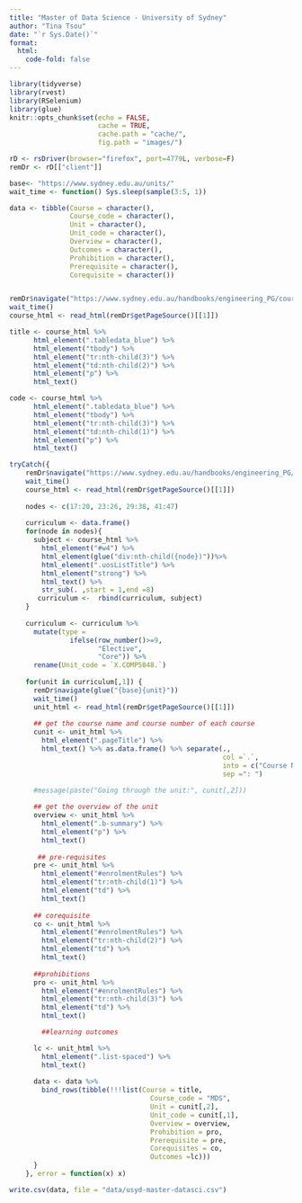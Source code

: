 ```yaml
---
title: "Master of Data Science - University of Sydney"
author: "Tina Tsou"
date: "`r Sys.Date()`"
format: 
  html: 
    code-fold: false
---
```



```r
library(tidyverse)
library(rvest)
library(RSelenium)
library(glue)
knitr::opts_chunk$set(echo = FALSE,
                      cache = TRUE,
                      cache.path = "cache/",
                      fig.path = "images/")

```


```r
rD <- rsDriver(browser="firefox", port=4779L, verbose=F)
remDr <- rD[["client"]]

base<- "https://www.sydney.edu.au/units/"
wait_time <- function() Sys.sleep(sample(3:5, 1))

data <- tibble(Course = character(),
               Course_code = character(),
               Unit = character(),
               Unit_code = character(),
               Overview = character(),
               Outcomes = character(),
               Prohibition = character(),
               Prerequisite = character(),
               Corequisite = character())


remDr$navigate("https://www.sydney.edu.au/handbooks/engineering_PG/coursework/courses/data_science_rules.shtml")
wait_time()
course_html <- read_html(remDr$getPageSource()[[1]])

title <- course_html %>% 
      html_element(".tabledata_blue") %>% 
      html_element("tbody") %>% 
      html_element("tr:nth-child(3)") %>% 
      html_element("td:nth-child(2)") %>% 
      html_element("p") %>% 
      html_text()

code <- course_html %>% 
      html_element(".tabledata_blue") %>% 
      html_element("tbody") %>% 
      html_element("tr:nth-child(3)") %>% 
      html_element("td:nth-child(1)") %>% 
      html_element("p") %>% 
      html_text()

tryCatch({
    remDr$navigate("https://www.sydney.edu.au/handbooks/engineering_PG/coursework/units_of_study/computer_science/data_science_descriptions.shtml")
    wait_time()
    course_html <- read_html(remDr$getPageSource()[[1]])
    
    nodes <- c(17:20, 23:26, 29:38, 41:47)
    
    curriculum <- data.frame()
    for(node in nodes){
      subject <- course_html %>% 
        html_element("#w4") %>% 
        html_element(glue("div:nth-child({node})"))%>% 
        html_element(".uosListTitle") %>% 
        html_element("strong") %>% 
        html_text() %>% 
        str_sub(. ,start = 1,end =8)
       curriculum <-  rbind(curriculum, subject)
    }
    
    curriculum <- curriculum %>%
      mutate(type = 
               ifelse(row_number()>=9, 
                      "Elective", 
                      "Core")) %>% 
      rename(Unit_code = `X.COMP5048.`)
    
    for(unit in curriculum[,1]) {
      remDr$navigate(glue("{base}{unit}"))
      wait_time()
      unit_html <- read_html(remDr$getPageSource()[[1]])
      
      ## get the course name and course number of each course
      cunit <- unit_html %>% 
        html_element(".pageTitle") %>% 
        html_text() %>% as.data.frame() %>% separate(.,
                                                     col =`.`, 
                                                     into = c("Course Number","Course Name"),
                                                     sep =": ")

      #message(paste("Going through the unit:", cunit[,2]))
      
      ## get the overview of the unit
      overview <- unit_html %>% 
        html_element(".b-summary") %>% 
        html_element("p") %>% 
        html_text()
      
       ## pre-requisites
      pre <- unit_html %>% 
        html_element("#enrolmentRules") %>% 
        html_element("tr:nth-child(1)") %>% 
        html_element("td") %>% 
        html_text()
      
      ## corequisite
      co <- unit_html %>%
        html_element("#enrolmentRules") %>%
        html_element("tr:nth-child(2)") %>%
        html_element("td") %>%
        html_text()
      
      ##prohibitions
      pro <- unit_html %>% 
        html_element("#enrolmentRules") %>% 
        html_element("tr:nth-child(3)") %>% 
        html_element("td") %>% 
        html_text()

        ##learning outcomes

      lc <- unit_html %>% 
        html_element(".list-spaced") %>% 
        html_text()
      
      data <- data %>% 
        bind_rows(tibble(!!!list(Course = title, 
                                   Course_code = "MDS", 
                                   Unit = cunit[,2],
                                   Unit_code = cunit[,1],
                                   Overview = overview,
                                   Prohibition = pro,
                                   Prerequisite = pre,
                                   Corequisites = co,
                                   Outcomes =lc)))
      }
    }, error = function(x) x)
```

```r
write.csv(data, file = "data/usyd-master-datasci.csv")
```
